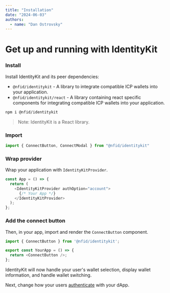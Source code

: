 ```yaml
---
title: "Installation"
date: "2024-06-03"
authors:
  - name: "Dan Ostrovsky"
---
```


# Get up and running with IdentityKit

### Install

Install IdentityKit and its peer dependencies:

- `@nfid/identitykit` - A library to integrate compatible ICP wallets into your application.
- `@nfid/identitykit/react` - A library containing react specific components for integrating
  compatible ICP wallets into your application.

```sh npm2yarn
npm i @nfid/identitykit
```

> Note: IdentityKit is a React library.

### Import

```typescript
import { ConnectButton, ConnectModal } from "@nfid/identitykit"
```

### Wrap provider

Wrap your application with `IdentityKitProvider`.

```typescript
const App = () => {
  return (
    <IdentityKitProvider authOption="account">
      {/* Your App */}
    </IdentityKitProvider>
  );
};
```

### Add the connect button

Then, in your app, import and render the `ConnectButton` component.

```typescript
import { ConnectButton } from '@nfid/identitykit';

export const YourApp = () => {
  return <ConnectButton />;
};
```

IdentityKit will now handle your user's wallet selection, display wallet information, and handle
wallet switching.

Next, change how your users [authenticate](./auth-options) with your dApp.
